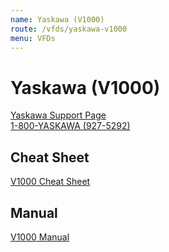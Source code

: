 ```yaml
---
name: Yaskawa (V1000)
route: /vfds/yaskawa-v1000
menu: VFDs
---
```


<base target="_blank" rel="noopener noreferrer" />

# Yaskawa (V1000)

[Yaskawa Support Page](https://solutioncenter.yaskawa.com/selfservice/microsites/search.do)  
[1-800-YASKAWA (927-5292)](tel:800-927-5292)

## Cheat Sheet

[V1000 Cheat Sheet](../public/vfds/cheat/v1000-cheat-sheet.pdf)

## Manual

[V1000 Manual](../public/vfds/manual/v1000-manual.pdf)
